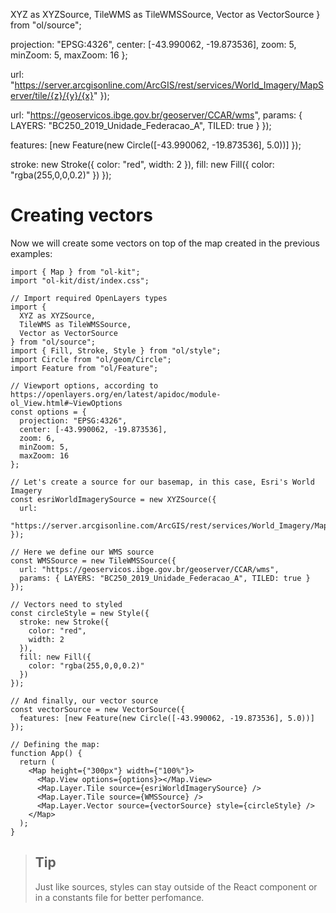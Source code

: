   XYZ as XYZSource,
  TileWMS as TileWMSSource,
  Vector as VectorSource
} from "ol/source";

  projection: "EPSG:4326",
  center: [-43.990062, -19.873536],
  zoom: 5,
  minZoom: 5,
  maxZoom: 16
};

  url:
    "https://server.arcgisonline.com/ArcGIS/rest/services/World_Imagery/MapServer/tile/{z}/{y}/{x}"
});

  url: "https://geoservicos.ibge.gov.br/geoserver/CCAR/wms",
  params: { LAYERS: "BC250_2019_Unidade_Federacao_A", TILED: true }
});

  features: [new Feature(new Circle([-43.990062, -19.873536], 5.0))]
});

  stroke: new Stroke({
    color: "red",
    width: 2
  }),
  fill: new Fill({
    color: "rgba(255,0,0,0.2)"
  })
});

<Meta title="Examples/Map/Creating vectors" />

# Creating vectors

Now we will create some vectors on top of the map created in the previous examples:

```tsx
import { Map } from "ol-kit";
import "ol-kit/dist/index.css";

// Import required OpenLayers types
import {
  XYZ as XYZSource,
  TileWMS as TileWMSSource,
  Vector as VectorSource
} from "ol/source";
import { Fill, Stroke, Style } from "ol/style";
import Circle from "ol/geom/Circle";
import Feature from "ol/Feature";

// Viewport options, according to https://openlayers.org/en/latest/apidoc/module-ol_View.html#~ViewOptions
const options = {
  projection: "EPSG:4326",
  center: [-43.990062, -19.873536],
  zoom: 6,
  minZoom: 5,
  maxZoom: 16
};

// Let's create a source for our basemap, in this case, Esri's World Imagery
const esriWorldImagerySource = new XYZSource({
  url:
    "https://server.arcgisonline.com/ArcGIS/rest/services/World_Imagery/MapServer/tile/{z}/{y}/{x}"
});

// Here we define our WMS source
const WMSSource = new TileWMSSource({
  url: "https://geoservicos.ibge.gov.br/geoserver/CCAR/wms",
  params: { LAYERS: "BC250_2019_Unidade_Federacao_A", TILED: true }
});

// Vectors need to styled
const circleStyle = new Style({
  stroke: new Stroke({
    color: "red",
    width: 2
  }),
  fill: new Fill({
    color: "rgba(255,0,0,0.2)"
  })
});

// And finally, our vector source
const vectorSource = new VectorSource({
  features: [new Feature(new Circle([-43.990062, -19.873536], 5.0))]
});

// Defining the map:
function App() {
  return (
    <Map height={"300px"} width={"100%"}>
      <Map.View options={options}></Map.View>
      <Map.Layer.Tile source={esriWorldImagerySource} />
      <Map.Layer.Tile source={WMSSource} />
      <Map.Layer.Vector source={vectorSource} style={circleStyle} />
    </Map>
  );
}
```

> ## Tip
>
> Just like sources, styles can stay outside of the React component or in a constants file for better perfomance.

<Story name="Adding a basemap layer">
  <Map height={"300px"} width={"100%"}>
    <Map.View options={options} />
    <Map.Layer.Tile source={esriWorldImagerySource} />
    <Map.Layer.Tile source={WMSSource} />
    <Map.Layer.Vector source={vectorSource} style={circleStyle} />
  </Map>
</Story>
